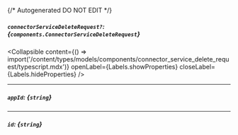 {/* Autogenerated DO NOT EDIT  */}

##### `connectorServiceDeleteRequest?`: *{`components.ConnectorServiceDeleteRequest`}*

<Collapsible content={() => import('/content/types/models/components/connector_service_delete_request/typescript.mdx')} openLabel={Labels.showProperties} closeLabel={Labels.hideProperties} />


---
##### `appId`: *{`string`}*

---
##### `id`: *{`string`}*


